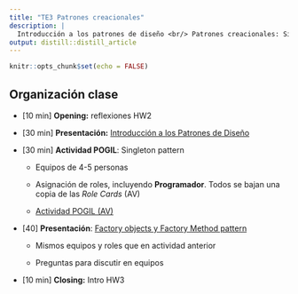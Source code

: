 ```yaml
---
title: "TE3 Patrones creacionales"
description: |
  Introducción a los patrones de diseño <br/> Patrones creacionales: Singleton y Factory.
output: distill::distill_article
---
```


```r
knitr::opts_chunk$set(echo = FALSE)
```

## Organización clase

-   [10 min] **Opening:** reflexiones HW2

-   [30 min] **Presentación:** [Introducción a los Patrones de Diseño](slides/TE3_1_patrones_diseño.html)

-   [30 min] **Actividad POGIL**: Singleton pattern

    -   Equipos de 4-5 personas

    -   Asignación de roles, incluyendo **Programador**. Todos se bajan una copia de las *Role Cards* (AV)

    -   [Actividad POGIL (AV)](https://aulavirtual.uji.es/mod/resource/view.php?id=4597610)

-   [40] **Presentación**: [Factory objects y Factory Method pattern](slides/TE3_2_factory.html)

    -   Mismos equipos y roles que en actividad anterior

    -   Preguntas para discutir en equipos

-   [10 min] **Closing:** Intro HW3

## 
